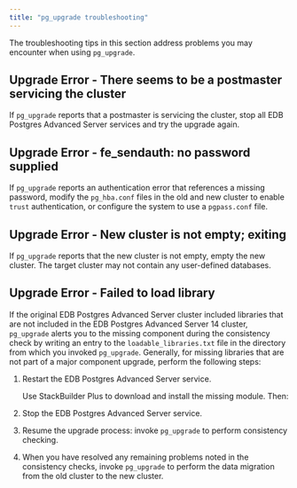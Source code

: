 ```yaml
---
title: "pg_upgrade troubleshooting"
---
```


The troubleshooting tips in this section address problems you may encounter when using `pg_upgrade`.

## Upgrade Error - There seems to be a postmaster servicing the cluster

If `pg_upgrade` reports that a postmaster is servicing the cluster, stop all EDB Postgres Advanced Server services and try the upgrade again.

## Upgrade Error - fe_sendauth: no password supplied

If `pg_upgrade` reports an authentication error that references a missing password,  modify the `pg_hba.conf` files in the old and new cluster to enable `trust` authentication, or configure the system to use a `pgpass.conf` file.

## Upgrade Error - New cluster is not empty; exiting

If `pg_upgrade` reports that the new cluster is not empty, empty the new cluster. The target cluster may not contain any user-defined databases.

## Upgrade Error - Failed to load library

If the original EDB Postgres Advanced Server cluster included libraries that are not included in the EDB Postgres Advanced Server 14 cluster, `pg_upgrade` alerts you to the missing component during the consistency check by writing an entry to the `loadable_libraries.txt` file in the directory from which you invoked `pg_upgrade`. Generally, for missing libraries that are not part of a major component upgrade, perform the following steps:

1.  Restart the EDB Postgres Advanced Server service.

    Use StackBuilder Plus to download and install the missing module. Then:

2.  Stop the EDB Postgres Advanced Server service.

3.  Resume the upgrade process: invoke `pg_upgrade` to perform consistency checking.

4.  When you have resolved any remaining problems noted in the consistency checks, invoke `pg_upgrade` to perform the data migration from the old cluster to the new cluster.
